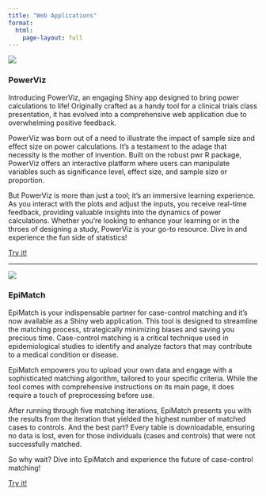 ```yaml
---
title: "Web Applications"
format:
  html: 
    page-layout: full
---
```




::: { .img-text }

::: { .img-group }
[![](../static/images/powerViz.png)](https://kylegrealis.shinyapps.io/powerViz/){target="_blank"}
:::

::: { .text-grp }

### PowerViz

Introducing PowerViz, an engaging Shiny app designed to bring power calculations to life! Originally crafted as a handy tool for a clinical trials class presentation, it has evolved into a comprehensive web application due to overwhelming positive feedback.

PowerViz was born out of a need to illustrate the impact of sample size and effect size on power calculations. It's a testament to the adage that necessity is the mother of invention. Built on the robust pwr R package, PowerViz offers an interactive platform where users can manipulate variables such as significance level, effect size, and sample size or proportion.

But PowerViz is more than just a tool; it's an immersive learning experience. As you interact with the plots and adjust the inputs, you receive real-time feedback, providing valuable insights into the dynamics of power calculations. Whether you're looking to enhance your learning or in the throes of designing a study, PowerViz is your go-to resource. Dive in and experience the fun side of statistics!

::: { .cntr-btn }
[Try it!](https://kylegrealis.shinyapps.io/powerViz/){target="_blank" .btn}
:::

:::

:::

---

::: { .img-text }

::: { .img-group }
[![](../static/images/epiMatch.png)](https://kylegrealis.shinyapps.io/case-control-matching/){target="_blank"}
:::

::: { .text-grp }

### EpiMatch

EpiMatch is your indispensable partner for case-control matching and it's now available as a Shiny web application. This tool is designed to streamline the matching process, strategically minimizing biases and saving you precious time. Case-control matching is a critical technique used in epidemiological studies to identify and analyze factors that may contribute to a medical condition or disease.

EpiMatch empowers you to upload your own data and engage with a sophisticated matching algorithm, tailored to your specific criteria. While the tool comes with comprehensive instructions on its main page, it does require a touch of preprocessing before use.

After running through five matching iterations, EpiMatch presents you with the results from the iteration that yielded the highest number of matched cases to controls. And the best part? Every table is downloadable, ensuring no data is lost, even for those individuals (cases and controls) that were not successfully matched.

So why wait? Dive into EpiMatch and experience the future of case-control matching!

::: { .cntr-btn }
[Try it!](https://kylegrealis.shinyapps.io/case-control-matching/){target="_blank" .btn}
:::

:::

:::
